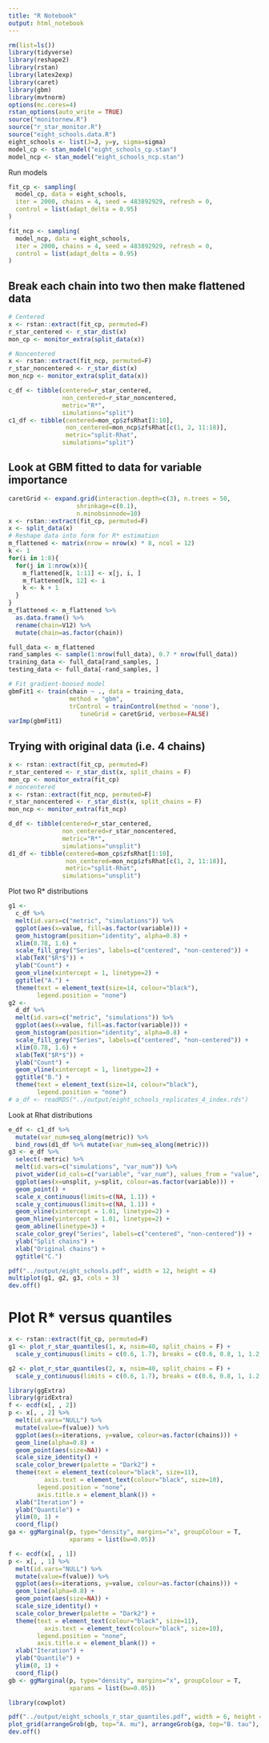 ```yaml
---
title: "R Notebook"
output: html_notebook
---
```


```r
rm(list=ls())
library(tidyverse)
library(reshape2)
library(rstan)
library(latex2exp)
library(caret)
library(gbm)
library(mvtnorm)
options(mc.cores=4)
rstan_options(auto_write = TRUE)
source("monitornew.R")
source("r_star_monitor.R")
source("eight_schools.data.R")
eight_schools <- list(J=J, y=y, sigma=sigma)
model_cp <- stan_model("eight_schools_cp.stan")
model_ncp <- stan_model("eight_schools_ncp.stan")
```

Run models
```r
fit_cp <- sampling(
  model_cp, data = eight_schools,
  iter = 2000, chains = 4, seed = 483892929, refresh = 0,
  control = list(adapt_delta = 0.95)
)

fit_ncp <- sampling(
  model_ncp, data = eight_schools,
  iter = 2000, chains = 4, seed = 483892929, refresh = 0,
  control = list(adapt_delta = 0.95)
)
```

## Break each chain into two then make flattened data
```r
# Centered
x <- rstan::extract(fit_cp, permuted=F)
r_star_centered <- r_star_dist(x)
mon_cp <- monitor_extra(split_data(x))

# Noncentered
x <- rstan::extract(fit_ncp, permuted=F)
r_star_noncentered <- r_star_dist(x)
mon_ncp <- monitor_extra(split_data(x))

c_df <- tibble(centered=r_star_centered,
               non_centered=r_star_noncentered,
               metric="R*",
               simulations="split")
c1_df <- tibble(centered=mon_cp$zfsRhat[1:10],
                non_centered=mon_ncp$zfsRhat[c(1, 2, 11:18)],
                metric="split-Rhat",
               simulations="split")
```

## Look at GBM fitted to data for variable importance
```r
caretGrid <- expand.grid(interaction.depth=c(3), n.trees = 50,
                   shrinkage=c(0.1),
                   n.minobsinnode=10)
x <- rstan::extract(fit_cp, permuted=F)
x <- split_data(x)
# Reshape data into form for R* estimation
m_flattened <- matrix(nrow = nrow(x) * 8, ncol = 12)
k <- 1
for(i in 1:8){
  for(j in 1:nrow(x)){
    m_flattened[k, 1:11] <- x[j, i, ]
    m_flattened[k, 12] <- i
    k <- k + 1
  }
}
m_flattened <- m_flattened %>% 
  as.data.frame() %>% 
  rename(chain=V12) %>% 
  mutate(chain=as.factor(chain))

full_data <- m_flattened
rand_samples <- sample(1:nrow(full_data), 0.7 * nrow(full_data))
training_data <- full_data[rand_samples, ]
testing_data <- full_data[-rand_samples, ]

# Fit gradient-boosed model
gbmFit1 <- train(chain ~ ., data = training_data, 
                 method = "gbm",
                 trControl = trainControl(method = 'none'), 
                    tuneGrid = caretGrid, verbose=FALSE)
varImp(gbmFit1)
```


## Trying with original data (i.e. 4 chains)
```r
x <- rstan::extract(fit_cp, permuted=F)
r_star_centered <- r_star_dist(x, split_chains = F)
mon_cp <- monitor_extra(fit_cp)
# noncentered
x <- rstan::extract(fit_ncp, permuted=F)
r_star_noncentered <- r_star_dist(x, split_chains = F)
mon_ncp <- monitor_extra(fit_ncp)

d_df <- tibble(centered=r_star_centered,
               non_centered=r_star_noncentered,
               metric="R*",
               simulations="unsplit")
d1_df <- tibble(centered=mon_cp$zfsRhat[1:10],
                non_centered=mon_ncp$zfsRhat[c(1, 2, 11:18)],
                metric="split-Rhat",
               simulations="unsplit")
```

Plot two R* distributions
```r
g1 <- 
  c_df %>% 
  melt(id.vars=c("metric", "simulations")) %>% 
  ggplot(aes(x=value, fill=as.factor(variable))) +
  geom_histogram(position="identity", alpha=0.8) +
  xlim(0.78, 1.6) +
  scale_fill_grey("Series", labels=c("centered", "non-centered")) +
  xlab(TeX("$R*$")) +
  ylab("Count") +
  geom_vline(xintercept = 1, linetype=2) +
  ggtitle("A.") +
  theme(text = element_text(size=14, colour="black"),
        legend.position = "none")
g2 <- 
  d_df %>% 
  melt(id.vars=c("metric", "simulations")) %>% 
  ggplot(aes(x=value, fill=as.factor(variable))) +
  geom_histogram(position="identity", alpha=0.8) +
  scale_fill_grey("Series", labels=c("centered", "non-centered")) +
  xlim(0.78, 1.6) +
  xlab(TeX("$R*$")) +
  ylab("Count") +
  geom_vline(xintercept = 1, linetype=2) +
  ggtitle("B.") +
  theme(text = element_text(size=14, colour="black"),
        legend.position = "none")
# a_df <- readRDS("../output/eight_schools_replicates_4_index.rds")
```

Look at Rhat distributions
```r
e_df <- c1_df %>% 
  mutate(var_num=seq_along(metric)) %>% 
  bind_rows(d1_df %>% mutate(var_num=seq_along(metric)))
g3 <- e_df %>%
  select(-metric) %>% 
  melt(id.vars=c("simulations", "var_num")) %>% 
  pivot_wider(id_cols=c("variable", "var_num"), values_from = "value", names_from = "simulations") %>% 
  ggplot(aes(x=unsplit, y=split, colour=as.factor(variable))) +
  geom_point() +
  scale_x_continuous(limits=c(NA, 1.1)) +
  scale_y_continuous(limits=c(NA, 1.1)) +
  geom_vline(xintercept = 1.01, linetype=2) +
  geom_hline(yintercept = 1.01, linetype=2) +
  geom_abline(linetype=3) +
  scale_color_grey("Series", labels=c("centered", "non-centered")) +
  ylab("Split chains") +
  xlab("Original chains") +
  ggtitle("C.")

pdf("../output/eight_schools.pdf", width = 12, height = 4)
multiplot(g1, g2, g3, cols = 3)
dev.off()
```


# Plot R* versus quantiles
```r
x <- rstan::extract(fit_cp, permuted=F)
g1 <- plot_r_star_quantiles(1, x, nsim=40, split_chains = F) +
  scale_y_continuous(limits = c(0.6, 1.7), breaks = c(0.6, 0.8, 1, 1.2, 1.4, 1.6))

g2 <- plot_r_star_quantiles(2, x, nsim=40, split_chains = F) +
  scale_y_continuous(limits = c(0.6, 1.7), breaks = c(0.6, 0.8, 1, 1.2, 1.4, 1.6))

library(ggExtra)
library(gridExtra)
f <- ecdf(x[, , 2])
p <- x[, , 2] %>% 
  melt(id.vars="NULL") %>% 
  mutate(value=f(value)) %>% 
  ggplot(aes(x=iterations, y=value, colour=as.factor(chains))) +
  geom_line(alpha=0.8) +
  geom_point(aes(size=NA)) +
  scale_size_identity() +
  scale_color_brewer(palette = "Dark2") +
  theme(text = element_text(colour="black", size=11),
          axis.text = element_text(colour="black", size=10),
        legend.position = "none",
        axis.title.x = element_blank()) +
  xlab("Iteration") +
  ylab("Quantile") +
  ylim(0, 1) +
  coord_flip()
ga <- ggMarginal(p, type="density", margins="x", groupColour = T,
                 xparams = list(bw=0.05))

f <- ecdf(x[, , 1])
p <- x[, , 1] %>% 
  melt(id.vars="NULL") %>% 
  mutate(value=f(value)) %>% 
  ggplot(aes(x=iterations, y=value, colour=as.factor(chains))) +
  geom_line(alpha=0.8) +
  geom_point(aes(size=NA)) +
  scale_size_identity() +
  scale_color_brewer(palette = "Dark2") +
  theme(text = element_text(colour="black", size=11),
          axis.text = element_text(colour="black", size=10),
        legend.position = "none",
        axis.title.x = element_blank()) +
  xlab("Iteration") +
  ylab("Quantile") +
  ylim(0, 1) +
  coord_flip()
gb <- ggMarginal(p, type="density", margins="x", groupColour = T,
                 xparams = list(bw=0.05))

library(cowplot)

pdf("../output/eight_schools_r_star_quantiles.pdf", width = 6, height = 6)
plot_grid(arrangeGrob(gb, top="A. mu"), arrangeGrob(ga, top="B. tau"), g1, g2,nrow = 2, rel_heights = c(1/2, 1/4))
dev.off()
```


